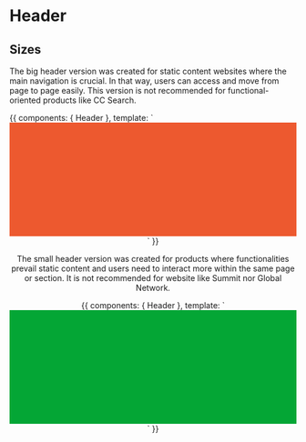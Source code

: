 

<Meta title="Patterns/Header" />

# Header

## Sizes

The big header version was created for static content websites where the main navigation is crucial. In that way, users
can access and move from page to page easily. This version is not recommended for functional-oriented products like
CC Search.

<Preview>
  <Story name="Big" height="350px" parameters={{
    design: figmaConfig('179%3A0')
  }}>{{
  components: { Header },
  template: `
  <div>
	  <Header size="350px" />
	  <div style="background-color: rgb(237, 89, 47); height: 200px;" />
	</div>
    `
}}</Story>
</Preview>

The small header version was created for products where functionalities prevail static content and users need to
interact more within the same page or section. It is not recommended for website like Summit nor Global Network.

<Preview>
  <Story name="Small" height="320px"  parameters={{
    design: figmaConfig('179%3A0')
  }}>{{
  components: { Header },
  template: `
	<div>
	  <Header size="350px" />
	  <div style="background-color: rgb(4, 166, 53); height: 200px;" />
	</div>
    `
}}</Story>
</Preview>